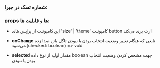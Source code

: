 <!-- ToggleButton.stories.mdx -->


<Meta title="COMPONENTS/Atoms/ToggleButton/Docs" />

### شماره تسک در جیرا:

### props ها و قابلیت ها:

- این کامپوننت از پراپس های 'size' | 'theme' کامپوننت button ارث بری می‌کند

- **onChange**  تابعی که هنگام تغییر وضعیت انتخاب بودن یا نبودن تاگل باتن صدا زده می‌شود  (checked: boolean) => void

- **selected** مقدار اولیه از نوع داده boolean جهت مشخص کردن وضعیت انتخاب بودن یا نبودن
